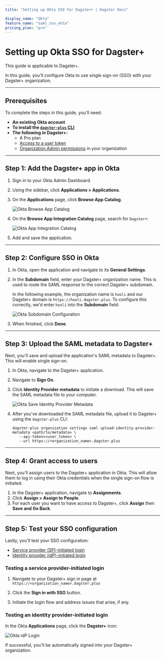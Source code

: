```yaml
---
title: "Setting up Okta SSO for Dagster+ | Dagster Docs"

display_name: "Okta"
feature_name: "saml_sso_okta"
pricing_plan: "pro"
---
```


# Setting up Okta SSO for Dagster+

<Note>This guide is applicable to Dagster+.</Note>

In this guide, you'll configure Okta to use single sign-on (SSO) with your Dagster+ organization.

---

## Prerequisites

To complete the steps in this guide, you'll need:

- **An existing Okta account**
- **To install the [`dagster-plus` CLI](/dagster-plus/managing-deployments/dagster-plus-cli)**
- **The following in Dagster+:**
  - A Pro plan
  - [Access to a user token](/dagster-plus/account/managing-user-agent-tokens#managing-user-tokens)
  - [Organization Admin permissions](/dagster-plus/account/managing-users/managing-user-roles-permissions#user-permissions-reference) in your organization

---

## Step 1: Add the Dagster+ app in Okta

1. Sign in to your Okta Admin Dashboard.

2. Using the sidebar, click **Applications > Applications**.

3. On the **Applications** page, click **Browse App Catalog**.

   <Image
   alt="Okta Browse App Catalog"
   src="/images/dagster-cloud/sso/okta/browse_app_catalog.jpg"
   width={1262}
   height={296}
   />

4. On the **Browse App Integration Catalog** page, search for `Dagster+`:

   <Image
   alt="Okta App Integration Catalog"
   src="/images/dagster-cloud/sso/okta/app_integration_catalog.png"
   width={2531}
   height={1395}
   />

5. Add and save the application.

---

## Step 2: Configure SSO in Okta

1. In Okta, open the application and navigate to its **General Settings**.

2. In the **Subdomain** field, enter your Dagster+ organization name. This is used to route the SAML response to the correct Dagster+ subdomain.

   In the following example, the organization name is `hooli` and our Dagster+ domain is `https://hooli.dagster.plus`. To configure this correctly, we'd enter `hooli` into the **Subdomain** field:

   <Image
   alt="Okta Subdomain Configuration"
   src="/images/dagster-cloud/sso/okta/subdomain_configuration.jpg"
   width={2560}
   height={1437}
   />

3. When finished, click **Done**.

---

## Step 3: Upload the SAML metadata to Dagster+

Next, you'll save and upload the application's SAML metadata to Dagster+. This will enable single sign-on.

1. In Okta, navigate to the Dagster+ application.

2. Navigate to **Sign On**.

3. Click **Identity Provider metadata** to initiate a download. This will save the SAML metadata file to your computer.

   <Image
   alt="Okta Save Identity Provider Metadata"
   src="/images/dagster-cloud/sso/okta/save_identity_provider_metadata.jpg"
   width={1431}
   height={687}
   />

4. After you've downloaded the SAML metadata file, upload it to Dagster+ using the `dagster-plus` CLI:

   ```shell
   dagster-plus organization settings saml upload-identity-provider-metadata <path/to/metadata> \
      --api-token=<user_token> \
      --url https://<organization_name>.dagster.plus
   ```

---

## Step 4: Grant access to users

Next, you'll assign users to the Dagster+ application in Okta. This will allow them to log in using their Okta credentials when the single sign-on flow is initiated.

1. In the Dagster+ application, navigate to **Assignments**.
2. Click **Assign > Assign to People**.
3. For each user you want to have access to Dagster+, click **Assign** then **Save and Go Back**.

---

## Step 5: Test your SSO configuration

Lastly, you'll test your SSO configuration:

- [Service provider (SP)-initiated login](#testing-a-service-provider-initiated-login)
- [Identity provider (idP)-initiated login](#testing-an-identity-provider-initiated-login)

### Testing a service provider-initiated login

1. Navigate to your Dagster+ sign in page at `https://<organization_name>.dagster.plus`

2. Click the **Sign in with SSO** button.

3. Initiate the login flow and address issues that arise, if any.

### Testing an identity provider-initiated login

In the Okta **Applications** page, click the **Dagster+** icon:

<Image
alt="Okta idP Login"
src="/images/dagster-cloud/sso/okta/idp_login.png"
width={1150}
height={780}
/>

If successful, you'll be automatically signed into your Dagster+ organization.
